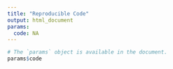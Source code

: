 ```yaml
---
title: "Reproducible Code"
output: html_document
params:
  code: NA
---
```


```r
# The `params` object is available in the document.
params$code
```

